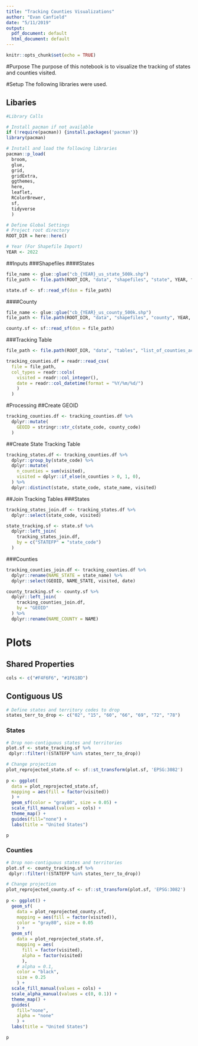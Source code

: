 ```yaml
---
title: "Tracking Counties Visualizations"
author: "Evan Canfield"
date: "5/11/2019"
output:
  pdf_document: default
  html_document: default
---
```


```r
knitr::opts_chunk$set(echo = TRUE)
```

#Purpose
The purpose of this notebook is to visualize the tracking of states and counties visited.

#Setup
The following libraries were used.

## Libaries
```r
#Library Calls

# Install pacman if not available
if (!require(pacman)) {install.packages('pacman')} 
library(pacman)

# Install and load the following libraries
pacman::p_load(
  broom, 
  glue,
  grid, 
  gridExtra, 
  ggthemes, 
  here, 
  leaflet, 
  RColorBrewer, 
  sf, 
  tidyverse
  )

# Define Global Settings
# Project root directory
ROOT_DIR = here::here()

# Year (For Shapefile Import)
YEAR <- 2022
```

##Inputs
###Shapefiles
####States
```r
file_name <- glue::glue("cb_{YEAR}_us_state_500k.shp")
file_path <- file.path(ROOT_DIR, "data", "shapefiles", "state", YEAR, file_name)

state.sf <- sf::read_sf(dsn = file_path)
```

####County
```r
file_name <- glue::glue("cb_{YEAR}_us_county_500k.shp")
file_path <- file.path(ROOT_DIR, "data", "shapefiles", "county", YEAR, file_name)

county.sf <- sf::read_sf(dsn = file_path)
```

###Tracking Table
```r
file_path <- file.path(ROOT_DIR, "data", "tables", "list_of_counties_active.csv")

tracking_counties.df = readr::read_csv(
  file = file_path,
  col_types = readr::cols(
    visited = readr::col_integer(), 
    date = readr::col_datetime(format = "%Y/%m/%d/")
    )
  )
```

#Processing
##Create GEOID
```r
tracking_counties.df <- tracking_counties.df %>%
  dplyr::mutate(
    GEOID = stringr::str_c(state_code, county_code)
  )
```

##Create State Tracking Table
```r
tracking_states.df <- tracking_counties.df %>%
  dplyr::group_by(state_code) %>%
  dplyr::mutate(
    n_counties = sum(visited),
    visited = dplyr::if_else(n_counties > 0, 1, 0),
  ) %>%
  dplyr::distinct(state, state_code, state_name, visited)
```


##Join Tracking Tables
###States
```r
tracking_states_join.df <- tracking_states.df %>%
  dplyr::select(state_code, visited)

state_tracking.sf <- state.sf %>%
  dplyr::left_join(
    tracking_states_join.df, 
    by = c("STATEFP" = "state_code")
  )
```

###Counties
```r
tracking_counties_join.df <- tracking_counties.df %>%
  dplyr::rename(NAME_STATE = state_name) %>%
  dplyr::select(GEOID, NAME_STATE, visited, date)

county_tracking.sf <- county.sf %>%
  dplyr::left_join(
    tracking_counties_join.df, 
    by = "GEOID"
  ) %>%
  dplyr::rename(NAME_COUNTY = NAME)
```

# Plots
## Shared Properties
```r
cols <- c("#F4F6F6", "#1F618D")
```

## Contiguous US
```r
# Define states and territory codes to drop
states_terr_to_drop <- c("02", "15", "60", "66", "69", "72", "78")
```

### States
```r
# Drop non-contiguous states and territories
plot.sf <- state_tracking.sf %>%
 dplyr::filter(!(STATEFP %in% states_terr_to_drop))

# Change projection
plot_reprojected_state.sf <- sf::st_transform(plot.sf, 'EPSG:3082')
   
p <- ggplot(
  data = plot_reprojected_state.sf, 
  mapping = aes(fill = factor(visited))
  ) +
  geom_sf(color = "gray80", size = 0.05) +
  scale_fill_manual(values = cols) +
  theme_map() +
  guides(fill="none") +
  labs(title = "United States")

p
```

### Counties
```r
# Drop non-contiguous states and territories
plot.sf <- county_tracking.sf %>%
 dplyr::filter(!(STATEFP %in% states_terr_to_drop))

# Change projection
plot_reprojected_county.sf <- sf::st_transform(plot.sf, 'EPSG:3082')
   
p <- ggplot() +
  geom_sf(
    data = plot_reprojected_county.sf,
    mapping = aes(fill = factor(visited)),
    color = "gray80", size = 0.05
    ) +
  geom_sf(
    data = plot_reprojected_state.sf,
    mapping = aes(
      fill = factor(visited),
      alpha = factor(visited)
      ),
    # alpha = 0.1,
    color = "black", 
    size = 0.25
    ) +
  scale_fill_manual(values = cols) +
  scale_alpha_manual(values = c(0, 0.1)) +
  theme_map() +
  guides(
    fill="none",
    alpha = "none"
    ) +
  labs(title = "United States")

p
```
 
 